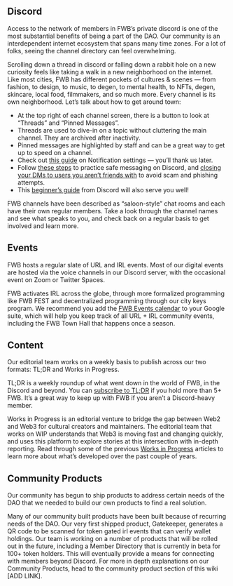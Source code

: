 ## Discord

Access to the network of members in FWB’s private discord is one of the most substantial benefits of being a part of the DAO. Our community is an interdependent internet ecosystem that spans many time zones. For a lot of folks, seeing the channel directory can feel overwhelming. 

Scrolling down a thread in discord or falling down a rabbit hole on a new curiosity feels like taking a walk in a new neighborhood on the internet.   Like most cities, FWB has different pockets of cultures & scenes — from fashion, to design, to music, to degen, to mental health, to NFTs, degen, skincare, local food, filmmakers, and so much more. Every channel is its own neighborhood. Let’s talk about how to get around town: 
- At the top right of each channel screen, there is a button to look at “Threads” and “Pinned Messages”.
- Threads are used to dive-in on a topic without cluttering the main channel. They are archived after inactivity.
- Pinned messages are highlighted by staff and can be a great way to get up to speed on a channel.
- Check out [this guide](https://support.discord.com/hc/en-us/articles/215253258-Notifications-Settings-101) on Notification settings — you’ll thank us later.
- Follow [these steps](https://www.notion.so/Setting-Up-Your-First-Ethereum-Wallet-f0ed98d1ee1247809825f6ac9b0f82e4) to practice safe messaging on Discord, and [closing your DMs to users you aren’t friends with](https://support.discord.com/hc/en-us/articles/217916488) to avoid scam and phishing attempts.
- This [beginner’s guide](https://support.discord.com/hc/en-us/articles/360045138571-Beginner-s-Guide-to-Discord) from Discord will also serve you well!

FWB channels have been described as “saloon-style” chat rooms and each have their own regular members. Take a look through the channel names and see what speaks to you, and check back on a regular basis to get involved and learn more.

## Events

FWB hosts a regular slate of URL and IRL events. Most of our digital events are hosted via the voice channels in our Discord server, with the occasional event on Zoom or Twitter Spaces. 

FWB activates IRL across the globe, through more formalized programming like FWB FEST and decentralized programming through our city keys program.  We recommend you add the [FWB Events calendar](https://calendar.google.com/calendar/embed?src=2qmoc32nlcg7ug92j91rtgrngc%40group.calendar.google.com&ctz=Europe%2FBerlin) to your Google suite, which will help you keep track of all URL + IRL community events, including the FWB Town Hall that happens once a season. 

## Content

Our editorial team works on a weekly basis to publish across our two formats: TL;DR and Works in Progress. 

TL;DR is a weekly roundup of what went down in the world of FWB, in the Discord and beyond. You can [subscribe to TL;DR](https://www.fwb.help/tldr) if you hold more than 5+ FWB. It’s a great way to keep up with FWB if you aren’t a Discord-heavy member. 

Works in Progress is an editorial venture to bridge the gap between Web2 and Web3 for cultural creators and maintainers. The editorial team that works on WIP understands that Web3 is moving fast and changing quickly, and uses this platform to explore stories at this intersection with in-depth reporting. Read through some of the previous [Works in Progress](https://www.fwb.help/wip) articles to learn more about what’s developed over the past couple of years.

## Community Products

Our community has begun to ship products to address certain needs of the DAO that we needed to build our own products to find a real solution. 

Many of our community built products have been built because of recurring needs of the DAO. Our very first shipped product, Gatekeeper, generates a QR code to be scanned for token gated irl events that can verify wallet holdings. Our team is working on a number of products that will be rolled out in the future, including a Member Directory that is currently in beta for 100+ token holders. This will eventually provide a means for connecting with members beyond Discord. For more in depth explanations on our Community Products, head to the community product section of this wiki [ADD LINK]. 


